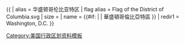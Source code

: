 {{ {{{1<noinclude>|country showdata</noinclude>}}}
| alias = 华盛顿哥伦比亚特区
| flag alias = Flag of the District of Columbia.svg
| size = {{{size|}}}
| name = {{#if: {{{name|}}} | {{{name|}}} | 華盛頓哥倫比亞特區 }}
<noinclude>
| redir1 = Washington, D.C.
</noinclude>
}}<noinclude>
[[Category:美国行政区划资料模板]]
</noinclude>